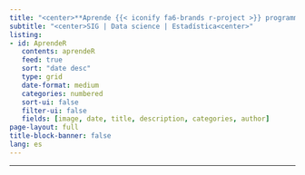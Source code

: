 ```yaml
---
title: "<center>**Aprende {{< iconify fa6-brands r-project >}} programming**<center>"
subtitle: "<center>SIG | Data science | Estadística<center>" 
listing:
- id: AprendeR
   contents: aprendeR
   feed: true
   sort: "date desc"
   type: grid
   date-format: medium
   categories: numbered
   sort-ui: false
   filter-ui: false
   fields: [image, date, title, description, categories, author]  
page-layout: full
title-block-banner: false
lang: es
---
```


--------------------------------

::: {#AprendeR}

:::